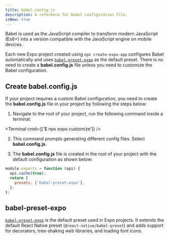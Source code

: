 ```yaml
---
title: babel.config.js
description: A reference for Babel configuration file.
isNew: true
---
```



Babel is used as the JavaScript compiler to transform modern JavaScript (Es6+) into a version compatible with the JavaScript engine on mobile devices.

Each new Expo project created using `npx create-expo-app` configures Babel automatically and uses [`babel-preset-expo`](https://github.com/expo/expo/tree/main/packages/babel-preset-expo) as the default preset. There is no need to create a **babel.config.js** file unless you need to customize the Babel configuration.

## Create babel.config.js

If your project requires a custom Babel configuration, you need to create the **babel.config.js** file in your project by following the steps below:

1. Navigate to the root of your project, run the following command inside a terminal:

<Terminal cmd={['$ npx expo customize']} />

2. This command prompts generating different config files. Select **babel.config.js**.

3. The **babel.config.js** file is created in the root of your project with the default configuration as shown below:

```js babel.config.js
module.exports = function (api) {
  api.cache(true);
  return {
    presets: ['babel-preset-expo'],
  };
};
```

## babel-preset-expo

[`babel-preset-expo`](https://github.com/expo/expo/tree/main/packages/babel-preset-expo) is the default preset used in Expo projects. It extends the default React Native preset (`@react-native/babel-preset`) and adds support for decorators, tree-shaking web libraries, and loading font icons.
